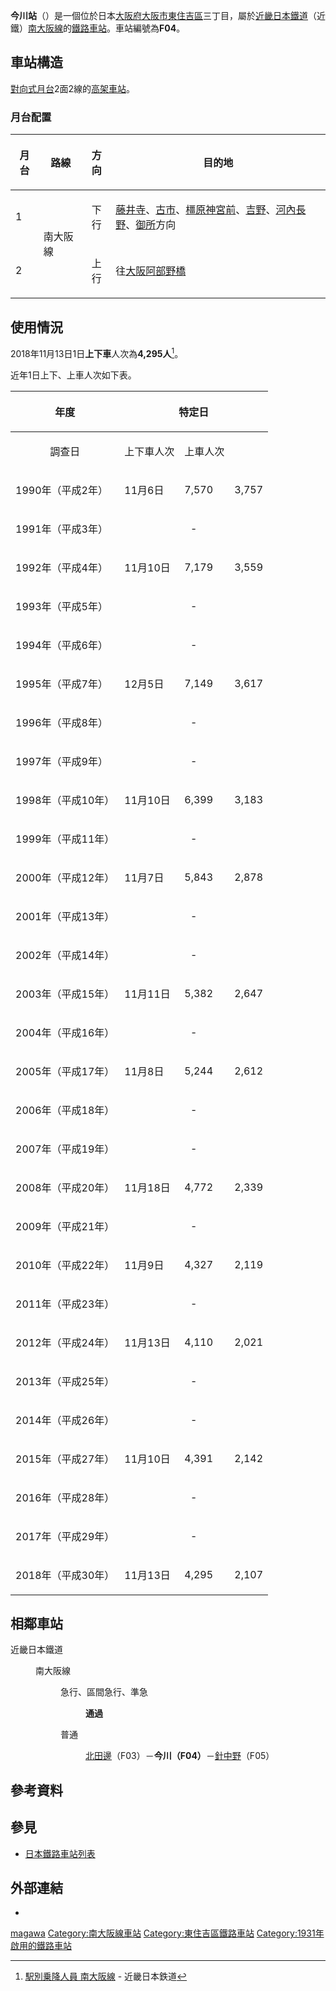 {{日本車站資訊
|公司色     = #c03
|文字色     = 
|站名       = 今川站
|圖片       = Kintetsu Imagawa stn.jpg
|圖片說明   = 今川站高架下東側（2007年2月17日攝）
|日文原名   = 今川
|平假名     = いまがわ
|羅馬拼音   = Imagawa
|電報略號   = イマ
|所在地     = {{JPN}}[[大阪府|大阪府]][[大阪市|大阪市]][[東住吉區|東住吉區]]{{link-ja|駒川|駒川}}三丁目4番55號
|坐標       = {{coord|34|37|34.25|N|135|31|52|E|display=inline,title}}
|車站構造   = [[高架車站|高架車站]]
|月台配置   = 2面4線（內側2線為通過線）
|啟用年月日 = 1931年（[[昭和|昭和]]6年）6月1日
|廢站年月日 = 
|乘客人數   = 
|上下車人次 = 4,295
|統計年度   = 2018年
|轉車       = 
|備註       = * 原稱駒川站，1933年改為現稱
|adjacent = {{Adjacent stations|system=近畿日本鐵道|line=F南大阪線|left=北田邊|right=針中野|note-left=F03<br />0.6km|note-mid={{近鐵車站編號|F|04}}<br />距離[[大阪阿部野橋站|大阪阿部野橋]]2.7km|note-right=F05<br />1.1km}}
}}
'''今川站'''（{{jpn|j=今川駅|hg=いまがわえき|rm=Imagawa eki|f=y}}）是一個位於日本[[大阪府|大阪府]][[大阪市|大阪市]][[東住吉區|東住吉區]]{{link-ja|駒川|駒川}}三丁目，屬於[[近畿日本鐵道|近畿日本鐵道]]（近鐵）[[南大阪線|南大阪線]]的[[鐵路車站|鐵路車站]]。車站編號為'''F04'''。
== 車站構造 ==
[[對向式月台|對向式月台]]2面2線的[[高架車站|高架車站]]。

=== 月台配置 ===
{| class="wikitable"
!月台!!路線!!方向!!目的地
|-
! 1
|rowspan=2| {{近鐵車站編號|F}} 南大阪線
| style="text-align:center" | 下行
| [[藤井寺站|藤井寺]]、[[古市站_(大阪府)|古市]]、[[橿原神宮前站|橿原神宮前]]、[[吉野站_(奈良縣)|吉野]]、[[河內長野站|河內長野]]、[[近鐵御所站|御所]]方向
|-
! 2
| style="text-align:center" | 上行
| 往[[大阪阿部野橋站|大阪阿部野橋]]
|}
<!--上記の行先表記は、ホーム上の案内標識に合わせた--->

== 使用情況 ==
2018年11月13日1日'''上下車'''人次為'''4,295人'''<ref>[https://www.kintetsu.co.jp/tetsudo/e.html#01 駅別乗降人員 南大阪線] {{Wayback|url=https://www.kintetsu.co.jp/tetsudo/e.html#01 |date=20200218154410 }} - 近畿日本鉄道</ref>。

近年1日上下、上車人次如下表。
{| class="wikitable" style="text-align:right;"
|-
!rowspan="2"|年度
!style="text-align:center;" colspan="3"|特定日
!style="text-align:center;" rowspan="2"|1日平均<br/>上車人次<ref>大阪市統計書</ref> 
!rowspan="2"|來源
|-
!style="text-align:center;" colspan="1"|調查日
!style="text-align:center;" colspan="1"|上下車人次
!style="text-align:center;" colspan="1"|上車人次
|-
|1990年（平成{{0}}2年）
| 11月{{0}}6日 || 7,570 || 3,757
|5,393
|<ref>{{PDFlink|[http://www.pref.osaka.lg.jp/attach/3355/00088143/tn1991n110.pdf 大阪府統計年鑑（平成3年）]}}</ref>
|-
|1991年（平成{{0}}3年）
|colspan="3" style="text-align:center;"| -
|6,020
|
|-
|1992年（平成{{0}}4年）
| 11月10日 || 7,179 || 3,559
|5,326
|<ref>{{PDFlink|[http://www.pref.osaka.lg.jp/attach/3355/00085641/tn1993n110.pdf 大阪府統計年鑑（平成5年）]}}</ref>
|-
|1993年（平成{{0}}5年）
|colspan="3" style="text-align:center;"| -
|5,160
|
|-
|1994年（平成{{0}}6年）
|colspan="3" style="text-align:center;"| -
|5,019
|
|-
|1995年（平成{{0}}7年）
| 12月{{0}}5日 || 7,149 || 3,617
|5,019
|<ref>{{PDFlink|[http://www.pref.osaka.lg.jp/attach/3355/00085307/tn1996n110.pdf 大阪府統計年鑑（平成8年）]}}</ref>
|-
|1996年（平成{{0}}8年）
|colspan="3" style="text-align:center;"| -
|4,854
|
|-
|1997年（平成{{0}}9年）
|colspan="3" style="text-align:center;"| -
|4,743
|
|-
|1998年（平成10年）
| 11月10日 || 6,399 || 3,183
|4,454
|<ref>{{PDFlink|[http://www.pref.osaka.lg.jp/attach/3355/00085083/tn1999n110.pdf 大阪府統計年鑑（平成11年）]}}</ref>
|-
|1999年（平成11年）
|colspan="3" style="text-align:center;"| -
|3,841
|
|-
|2000年（平成12年）
| 11月{{0}}7日 || 5,843 || 2,878
|3,869
|<ref>{{PDFlink|[http://www.pref.osaka.lg.jp/attach/3355/00076905/tn01n110.pdf 大阪府統計年鑑（平成13年）]}}</ref>
|-
|2001年（平成13年）
|colspan="3" style="text-align:center;"| -
|3,682
|
|-
|2002年（平成14年）
|colspan="3" style="text-align:center;"| -
|3,352
|
|-
|2003年（平成15年）
| 11月11日 || 5,382 || 2,647
|3,142
|<ref>{{PDFlink|[http://www.pref.osaka.lg.jp/attach/3355/00076902/tn04n110.pdf 大阪府統計年鑑（平成16年）]}}</ref>
|-
|2004年（平成16年）
|colspan="3" style="text-align:center;"| -
|2,993
|
|-
|2005年（平成17年）
| 11月{{0}}8日 || 5,244 || 2,612
|2,965
|<ref>{{PDFlink|[http://www.pref.osaka.lg.jp/attach/3355/00076900/tn06n110.pdf 大阪府統計年鑑（平成18年）]}}</ref>
|-
|2006年（平成18年）
|colspan="3" style="text-align:center;"| -
|2,940
|
|-
|2007年（平成19年）
|colspan="3" style="text-align:center;"| -
|2,795
|
|-
|2008年（平成20年）
| 11月18日 || 4,772 || 2,339
|2,714
|<ref>{{PDFlink|[http://www.pref.osaka.lg.jp/attach/3355/00064556/tn09n090.pdf 大阪府統計年鑑（平成21年）]}}</ref>
|-
|2009年（平成21年）
|colspan="3" style="text-align:center;"| -
|2,576
|
|-
|2010年（平成22年）
| 11月{{0}}9日 || 4,327 || 2,119
|2,461
|<ref>{{PDFlink|[http://www.pref.osaka.lg.jp/attach/3355/00093411/tn2011n090.pdf 大阪府統計年鑑（平成23年）]}}</ref>
|-
|2011年（平成23年）
|colspan="3" style="text-align:center;"| -
|2,387
|
|-
|2012年（平成24年）
| 11月13日 || 4,110 || 2,021
|2,358
|<ref>{{PDFlink|[http://www.pref.osaka.lg.jp/attach/3355/00144873/tn2013n09.pdf 大阪府統計年鑑（平成25年）]}}</ref>
|-
|2013年（平成25年）
|colspan="3" style="text-align:center;"| -
|2,403
|
|-
|2014年（平成26年）
|colspan="3" style="text-align:center;"| -
|2,399
|
|-
|2015年（平成27年）
| 11月10日 || 4,391 || 2,142
|2,430
|<ref>{{PDFlink|[http://www.pref.osaka.lg.jp/attach/3355/00242803/tn2016n09.pdf 大阪府統計年鑑（平成28年）]}}</ref>
|-
|2016年（平成28年）
|style="text-align:center;" colspan="3"| -
|2,454
|
|-
|2017年（平成29年）
|style="text-align:center;" colspan="3"| -
|2,493
|
|-
|2018年（平成30年）
| 11月13日 || 4,295 || 2,107
|2,452
|<ref>{{PDFlink|[http://www.pref.osaka.lg.jp/attach/3355/00357824/n2019-09.pdf 大阪府統計年鑑（令和元年）]}}</ref>
|}
== 相鄰車站 ==
;近畿日本鐵道
:{{近鐵車站編號|F}} 南大阪線
::{{Color|#ff8000|■}}急行、{{Color|red|■}}區間急行、{{Color|#009933|■}}準急
:::'''通過'''
::{{Color|#0033cc|■}}普通
:::[[北田邊站|北田邊]]（F03）－'''今川（F04）'''－[[針中野站|針中野]]（F05）

== 參考資料 ==
{{reflist}}

== 參見 ==
* [[日本鐵路車站列表|日本鐵路車站列表]]

== 外部連結 ==
* {{外部連結/近畿日本鐵道車站|07008|今川}}

{{南大阪線}}

{{DEFAULTSORT:Imagawa}}
[[Category:日本鐵路車站_I|magawa]]
[[Category:南大阪線車站|Category:南大阪線車站]]
[[Category:東住吉區鐵路車站|Category:東住吉區鐵路車站]]
[[Category:1931年啟用的鐵路車站|Category:1931年啟用的鐵路車站]]